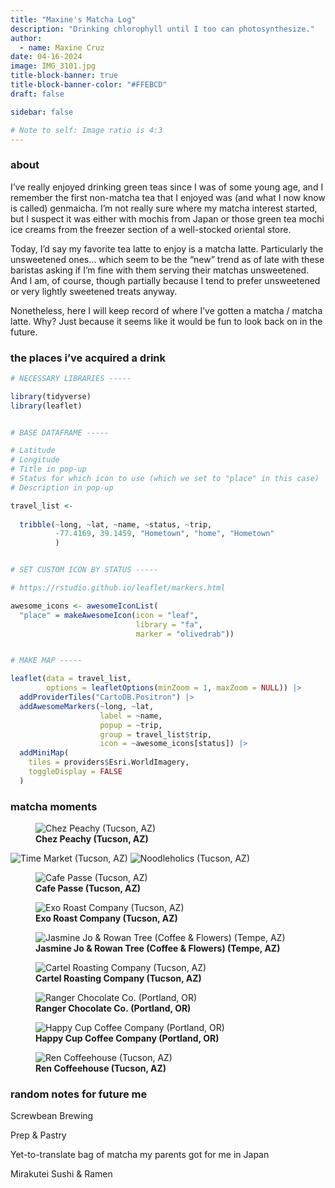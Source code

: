 ```yaml
---
title: "Maxine's Matcha Log"
description: "Drinking chlorophyll until I too can photosynthesize."
author:
  - name: Maxine Cruz
date: 04-16-2024
image: IMG_3101.jpg
title-block-banner: true
title-block-banner-color: "#FFEBCD"
draft: false

sidebar: false

# Note to self: Image ratio is 4:3
---
```


### about

I've really enjoyed drinking green teas since I was of some young age, and I remember the first non-matcha tea that I enjoyed was (and what I now know is called) genmaicha. I'm not really sure where my matcha interest started, but I suspect it was either with mochis from Japan or those green tea mochi ice creams from the freezer section of a well-stocked oriental store.

Today, I'd say my favorite tea latte to enjoy is a matcha latte. Particularly the unsweetened ones... which seem to be the "new" trend as of late with these baristas asking if I'm fine with them serving their matchas unsweetened. And I am, of course, though partially because I tend to prefer unsweetened or very lightly sweetened treats anyway.

Nonetheless, here I will keep record of where I've gotten a matcha / matcha latte. Why? Just because it seems like it would be fun to look back on in the future.

### the places i've acquired a drink

```r

# NECESSARY LIBRARIES ----- 

library(tidyverse)
library(leaflet)


# BASE DATAFRAME -----

# Latitude
# Longitude
# Title in pop-up
# Status for which icon to use (which we set to "place" in this case)
# Description in pop-up

travel_list <- 
  
  tribble(~long, ~lat, ~name, ~status, ~trip,
          -77.4169, 39.1459, "Hometown", "home", "Hometown"
          )


# SET CUSTOM ICON BY STATUS -----

# https://rstudio.github.io/leaflet/markers.html

awesome_icons <- awesomeIconList(
  "place" = makeAwesomeIcon(icon = "leaf",
                            library = "fa",
                            marker = "olivedrab"))


# MAKE MAP -----

leaflet(data = travel_list, 
        options = leafletOptions(minZoom = 1, maxZoom = NULL)) |>
  addProviderTiles("CartoDB.Positron") |>
  addAwesomeMarkers(~long, ~lat,
                    label = ~name,
                    popup = ~trip,
                    group = travel_list$trip,
                    icon = ~awesome_icons[status]) |>
  addMiniMap(
    tiles = providers$Esri.WorldImagery,
    toggleDisplay = FALSE
  )
```

### matcha moments

::: {layout-ncol="3" layout-nrow="3"}

![**Chez Peachy (Tucson, AZ)**](IMG_6419.jpeg)

![**Time Market (Tucson, AZ)**](IMG_6189.jpeg)
![**Noodleholics (Tucson, AZ)**](IMG_6182.jpeg)

![**Cafe Passe (Tucson, AZ)**](IMG_7185.jpg)

![**Exo Roast Company (Tucson, AZ)**](IMG_3100.jpg)

![**Jasmine Jo & Rowan Tree (Coffee & Flowers) (Tempe, AZ)**](IMG_2476.jpg)

![**Cartel Roasting Company (Tucson, AZ)**](IMG_0108.jpg)

![**Ranger Chocolate Co. (Portland, OR)**](IMG_9027.jpg)

![**Happy Cup Coffee Company (Portland, OR)**](IMG_8981.jpg)

![**Ren Coffeehouse (Tucson, AZ)**](IMG_4495.jpg)
:::

### random notes for future me

Screwbean Brewing

Prep & Pastry

Yet-to-translate bag of matcha my parents got for me in Japan

Mirakutei Sushi & Ramen

